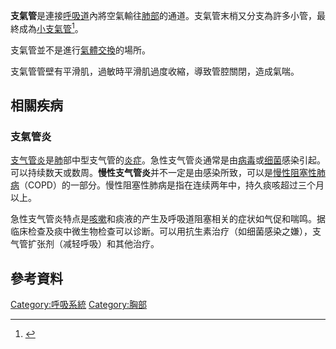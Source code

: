 {{Infobox anatomy
| Name        = 支氣管
| Latin       = Bronchus
| Image       = Respiratory system complete no labels.svg
| Caption     = 傳導通道
| Image2      = Gray961.png
| Caption2    = 喉、氣管和支氣管軟骨組織的前視圖
| Precursor   =
| System      = [[呼吸系統|呼吸系統]]
| Artery      = [[支氣管動脈|支氣管動脈]]
| Vein        = [[支氣管靜脈|支氣管靜脈]]
| Nerve       = [[迷走神經肺支|迷走神經肺支]]
| Lymph       =
<!--
| GraySubject = 237
| GrayPage    = 1084
| MeshName    = Bronchi
| MeshNumber  = A04.411.125
| DorlandsPre = b_23
| DorlandsSuf = 12198294
-->
}}
'''支氣管'''是連接[[呼吸道|呼吸道]]內將空氣輸往[[肺部|肺部]]的通道。支氣管末梢又分支為許多小管，最終成為[[小支氣管|小支氣管]]<ref>{{Cite book | last = Maton | first = Anthea | authorlink = | coauthors = Jean Hopkins, Charles William McLaughlin, Susan Johnson, Maryanna Quon Warner, David LaHart, Jill D. Wright | title = Human Biology and Health | publisher = Prentice Hall | date = 1993 | location = Englewood Cliffs, New Jersey, USA | pages = | language = en | url = | doi = | id = | isbn = 0-13-981176-1}}</ref>。

支氣管並不是進行[[氣體交換|氣體交換]]的場所。

支氣管管壁有平滑肌，過敏時平滑肌過度收縮，導致管腔關閉，造成氣喘。

== 相關疾病 ==
=== 支氣管炎 ===
[[支气管炎|支气管炎]]是[[肺|肺]]部中型支气管的[[炎症|炎症]]。急性支气管炎通常是由[[病毒|病毒]]或[[细菌|细菌]]感染引起。可以持续数天或数周。'''慢性支气管炎'''并不一定是由感染所致，可以是[[慢性阻塞性肺病|慢性阻塞性肺病]]（COPD）的一部分。慢性阻塞性肺病是指在连续两年中，持久痰咳超过三个月以上。

急性支气管炎特点是[[咳嗽|咳嗽]]和痰液的产生及呼吸道阻塞相关的症状如气促和喘鸣。据临床检查及痰中微生物检查可以诊断。可以用抗生素治疗（如细菌感染之嫌），支气管扩张剂（减轻呼吸）和其他治疗。

== 參考資料 ==
{{reflist}}

{{人體系統與器官|state=collapsed}}

[[Category:呼吸系統|Category:呼吸系統]]
[[Category:胸部|Category:胸部]]